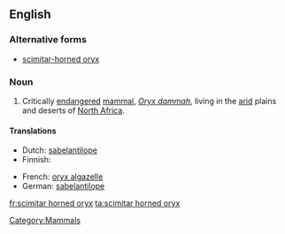 ==English==

===Alternative forms===
* [[scimitar-horned oryx]]

===Noun===
{{en-noun|sg=[[scimitar]] [[horned]] [[oryx]]|scimitar horned oryx|pl2=scimitar horned oryxes}}

# Critically [[endangered]] [[mammal]], ''[[Oryx dammah]]'', living in the [[arid]] plains and deserts of [[North Africa]].

====Translations====
{{trans-top|''Oryx dammah''}}
* Dutch: [[sabelantilope]] {{m}}
* Finnish: {{t|fi|sapelibeisa}}
{{trans-mid}}
* French: [[oryx algazelle]] {{m}}
* German: [[sabelantilope]]
{{trans-bottom}}

[[Category:Mammals]]

[[fr:scimitar horned oryx]]
[[ta:scimitar horned oryx]]